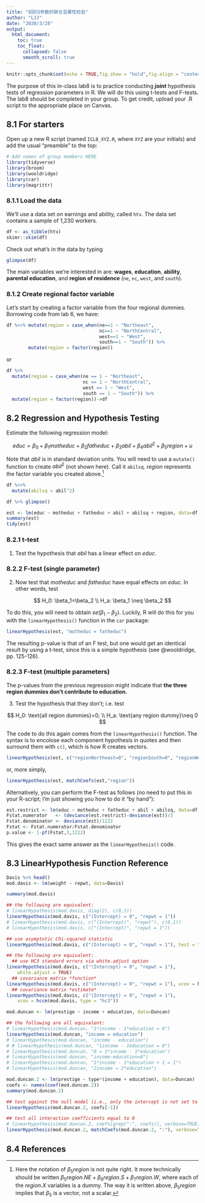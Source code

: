 ```yaml
---
title: "8回归参数的联合显著性检验"
author: "LJJ"
date: "2020/3/28"
output: 
  html_document:
    toc: true
    toc_float:
      collapsed: false
      smooth_scroll: true
---
```


```r
knitr::opts_chunk$set(echo = TRUE,fig.show = "hold",fig.align = "center")
```

The purpose of this in-class lab8 is to practice conducting ***joint*** hypothesis tests of regression parameters in R. We will do this using t-tests and F-tests. The lab8 should be completed in your group. To get credit, upload your .R script to the appropriate place on Canvas. 

## 8.1 For starters

Open up a new R script (named `ICL8_XYZ.R`, where `XYZ` are your initials) and add the usual "preamble" to the top:

```r
# Add names of group members HERE
library(tidyverse)
library(broom)
library(wooldridge)
library(car)
library(magrittr)
```

### 8.1.1 Load the data

We'll use a data set on earnings and ability, called `htv`. The data set contains a sample of 1,230 workers.

```r
df <- as_tibble(htv)
skimr::skim(df)
```

Check out what's in the data by typing

```r
glimpse(df)
```

The main variables we're interested in are: **wages**, **education**, **ability**, **parental education**, and **region of residence** (`ne`, `nc`, `west`, and `south`).

### 8.1.2 Create regional factor variable

Let's start by creating a factor variable from the four regional dummies. Borrowing code from lab 6, we have:

```r
df %<>% mutate(region = case_when(ne==1 ~ "Northeast",
                                  nc==1 ~ "NorthCentral",
                                  west==1 ~ "West",
                                  south==1 ~ "South")) %>%
        mutate(region = factor(region))
```

or 

```r
df %>% 
  mutate(region = case_when(ne == 1 ~ "Northeast",
                            nc == 1 ~ "NorthCentral",
                            west == 1 ~ "West",
                            south == 1 ~ "South")) %>% 
  mutate(region = factor(region))->df
```

## 8.2 Regression and Hypothesis Testing

Estimate the following regression model:

$$
educ = \beta_0 + \beta_1 motheduc + \beta_2 fatheduc + \beta_3 abil + \beta_4 abil^2 + \beta_5 region + u
$$

Note that $abil$ is in standard deviation units. You will need to use a `mutate()` function to create $abil^2$ (not shown here). Call it `abilsq`. $region$ represents the factor variable you created above.[^1]

```r
df %<>% 
  mutate(abilsq = abil^2)
```

```r
df %>% glimpse()
```

```r
est <- lm(educ ~ motheduc + fatheduc + abil + abilsq + region, data=df)
summary(est)
tidy(est)
```

### 8.2.1 t-test

1. Test the hypothesis that $abil$ has a linear effect on $educ$.

### 8.2.2 F-test (single parameter)

2. Now test that $motheduc$ and $fatheduc$ have equal effects on $educ$. In other words, test 

$$
H_0: \beta_1=\beta_2 \\
H_a: \beta_1 \neq \beta_2
$$

To do this, you will need to obtain $se(\beta_1 - \beta_2)$. Luckily, R will do this for you with the `linearHypothesis()` function in the `car` package:

```r
linearHypothesis(est, "motheduc = fatheduc")
```

The resulting p-value is that of an F test, but one would get an identical result by using a t-test, since this is a simple hypothesis (see @wooldridge, pp. 125-126).

### 8.2.3 F-test (multiple parameters)

The p-values from the previous regression might indicate that **the three region dummies don't contribute to education.**

3. Test the hypothesis that they don't; i.e. test 

$$
H_0: \text{all region dummies}=0; \\
H_a: \text{any region dummy}\neq 0
$$

The code to do this again comes from the `linearHypothesis()` function. The syntax is to encolose each component hypothesis in quotes and then surround them with `c()`, which is how R creates vectors.

```r
linearHypothesis(est, c("regionNortheast=0", "regionSouth=0", "regionWest =0"))
```

or, more simply,

```r
linearHypothesis(est, matchCoefs(est,"region"))
```

Alternatively, you can perform the F-test as follows (no need to put this in your R-script; I'm just showing you how to do it "by hand"):

```r
est.restrict <- lm(educ ~ motheduc + fatheduc + abil + abilsq, data=df)
Fstat.numerator   <- (deviance(est.restrict)-deviance(est))/3
Fstat.denominator <- deviance(est)/1222
Fstat <- Fstat.numerator/Fstat.denominator
p.value <- 1-pf(Fstat,3,1222)
```

This gives the exact same answer as the `linearHypothesis()` code.

## 8.3 LinearHypothesis Function Reference

```r
Davis %>% head()
mod.davis <- lm(weight ~ repwt, data=Davis)

summary(mod.davis)
```

```r
## the following are equivalent:
# linearHypothesis(mod.davis, diag(2), c(0,1))
linearHypothesis(mod.davis, c("(Intercept) = 0", "repwt = 1"))
# linearHypothesis(mod.davis, c("(Intercept)", "repwt"), c(0,1))
# linearHypothesis(mod.davis, c("(Intercept)", "repwt = 1"))
```

```r
## use asymptotic Chi-squared statistic
linearHypothesis(mod.davis, c("(Intercept) = 0", "repwt = 1"), test = "Chisq")
```

```r
## the following are equivalent:
  ## use HC3 standard errors via white.adjust option
linearHypothesis(mod.davis, c("(Intercept) = 0", "repwt = 1"), 
    white.adjust = TRUE)
  ## covariance matrix *function*
linearHypothesis(mod.davis, c("(Intercept) = 0", "repwt = 1"), vcov = hccm)
  ## covariance matrix *estimate*
linearHypothesis(mod.davis, c("(Intercept) = 0", "repwt = 1"), 
    vcov = hccm(mod.davis, type = "hc3"))
```

```r
mod.duncan <- lm(prestige ~ income + education, data=Duncan)
```

```r
## the following are all equivalent:
# linearHypothesis(mod.duncan, "1*income - 1*education = 0")
linearHypothesis(mod.duncan, "income = education")
# linearHypothesis(mod.duncan, "income - education")
# # linearHypothesis(mod.duncan, "1income - 1education = 0")
# linearHypothesis(mod.duncan, "0 = 1*income - 1*education")
# linearHypothesis(mod.duncan, "income-education=0")
# linearHypothesis(mod.duncan, "1*income - 1*education + 1 = 1")
# linearHypothesis(mod.duncan, "2income = 2*education")
```

```r
mod.duncan.2 <- lm(prestige ~ type*(income + education), data=Duncan)
coefs <- names(coef(mod.duncan.2))
summary(mod.duncan.2)
```

```r
## test against the null model (i.e., only the intercept is not set to 0)
linearHypothesis(mod.duncan.2, coefs[-1]) 
```

```r
## test all interaction coefficients equal to 0
# linearHypothesis(mod.duncan.2, coefs[grep(":", coefs)], verbose=TRUE)
linearHypothesis(mod.duncan.2, matchCoefs(mod.duncan.2, ":"), verbose=TRUE)
```

## 8.4 References

[^1]: Here the notation of $\beta_5 region$ is not quite right. It more technically should be written $\beta_5 region.NE + \beta_6 region.S + \beta_7 region.W$, where each of the $region.X$ variables is a dummy. The way it is written above, $\beta_5 region$ implies that $\beta_5$ is a vector, not a scalar.
